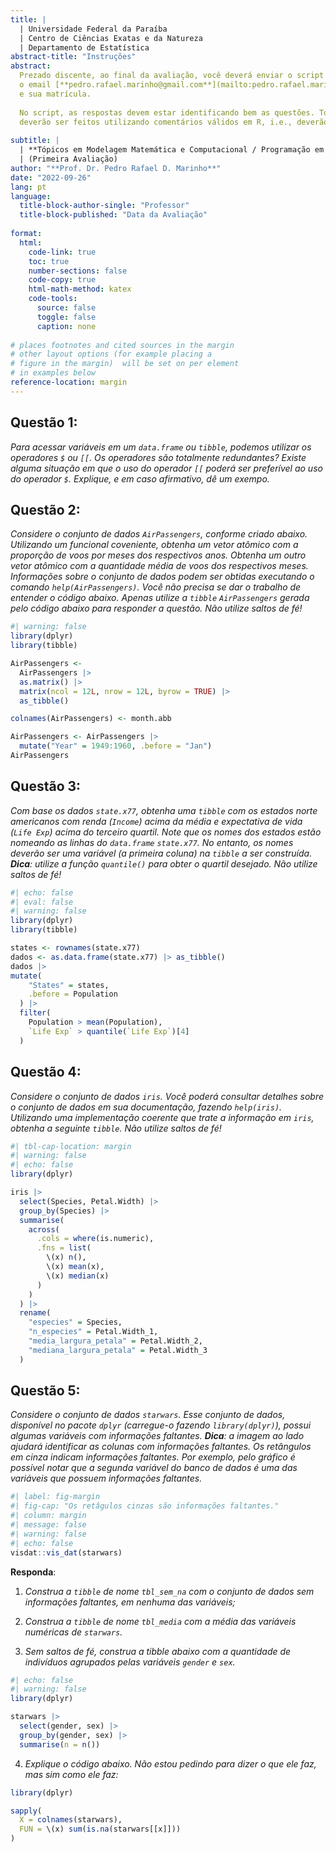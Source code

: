 ```yaml
---
title: |
  | Universidade Federal da Paraíba
  | Centro de Ciências Exatas e da Natureza
  | Departamento de Estatística
abstract-title: "Instruções"
abstract: 
  Prezado discente, ao final da avaliação, você deverá enviar o script R para o
  o email [**pedro.rafael.marinho@gmail.com**](mailto:pedro.rafael.mariho@gmail.com). No título do email deverá constar o seu nome
  e sua matrícula. 
  
  No script, as respostas devem estar identificando bem as questões. Todos os comentários
  deverão ser feitos utilizando comentários válidos em R, i.e., deverão utilizar `#`. 
  
subtitle: |
  | **Tópicos em Modelagem Matemática e Computacional / Programação em linguagem R**
  | (Primeira Avaliação)
author: "**Prof. Dr. Pedro Rafael D. Marinho**"
date: "2022-09-26"
lang: pt
language: 
  title-block-author-single: "Professor"
  title-block-published: "Data da Avaliação"
  
format:
  html:
    code-link: true
    toc: true
    number-sections: false
    code-copy: true
    html-math-method: katex
    code-tools:
      source: false
      toggle: false
      caption: none
    
# places footnotes and cited sources in the margin
# other layout options (for example placing a 
# figure in the margin)  will be set on per element
# in examples below
reference-location: margin
---
```


## Questão 1:

*Para acessar variáveis em um `data.frame` ou `tibble`, podemos utilizar os operadores `$` ou `[[`. Os operadores são totalmente redundantes? Existe alguma situação em que o uso do operador `[[` poderá ser preferível ao uso do operador `$`. Explique, e em caso afirmativo, dê um exempo.*

## Questão 2:

*Considere o conjunto de dados `AirPassengers`, conforme criado abaixo. Utilizando um funcional coveniente, obtenha um vetor atômico com a proporção de voos por meses dos respectivos anos. Obtenha um outro vetor atômico com a quantidade média de voos dos respectivos meses. Informações sobre o conjunto de dados podem ser obtidas executando o comando `help(AirPassengers)`. Você não precisa se dar o trabalho de entender o código abaixo. Apenas utilize a `tibble` `AirPassengers` gerada pelo código abaixo para responder a questão. Não utilize saltos de fé!*

```r
#| warning: false
library(dplyr)
library(tibble)

AirPassengers <- 
  AirPassengers |> 
  as.matrix() |> 
  matrix(ncol = 12L, nrow = 12L, byrow = TRUE) |> 
  as_tibble()

colnames(AirPassengers) <- month.abb

AirPassengers <- AirPassengers |> 
  mutate("Year" = 1949:1960, .before = "Jan")
AirPassengers
```

## Questão 3:

*Com base os dados `state.x77`, obtenha uma `tibble` com os estados norte americanos com renda (`Income`) acima da média e expectativa de vida (`Life Exp`) acima do terceiro quartil. Note que os nomes dos estados estão nomeando as linhas do `data.frame` `state.x77`. No entanto, os nomes deverão ser uma variável (a primeira coluna) na `tibble` a ser construída. **Dica**: utilize a função `quantile()` para obter o quartil desejado. Não utilize saltos de fé!*

```r
#| echo: false
#| eval: false
#| warning: false
library(dplyr)
library(tibble)

states <- rownames(state.x77)
dados <- as.data.frame(state.x77) |> as_tibble()
dados |> 
mutate(
    "States" = states,
    .before = Population
  ) |> 
  filter(
    Population > mean(Population),
    `Life Exp` > quantile(`Life Exp`)[4]
  )
```

## Questão 4:

*Considere o conjunto de dados `iris`. Você poderá consultar detalhes sobre o conjunto de dados em sua documentação, fazendo `help(iris)`. Utilizando uma implementação coerente que trate a informação em `iris`, obtenha a seguinte `tibble`. Não utilize saltos de fé!*

```r
#| tbl-cap-location: margin
#| warning: false
#| echo: false
library(dplyr)

iris |> 
  select(Species, Petal.Width) |>
  group_by(Species) |> 
  summarise(
    across(
      .cols = where(is.numeric),
      .fns = list(
        \(x) n(),
        \(x) mean(x),
        \(x) median(x)
      )
    )
  ) |> 
  rename(
    "especies" = Species,
    "n_especies" = Petal.Width_1,
    "media_largura_petala" = Petal.Width_2,
    "mediana_largura_petala" = Petal.Width_3
  )
```

## Questão 5:

*Considere o conjunto de dados `starwars`. Esse conjunto de dados, disponível no pacote `dplyr` (carregue-o fazendo `library(dplyr)`), possui algumas variáveis com informações faltantes. **Dica**: a imagem ao lado ajudará identificar as colunas com informações faltantes. Os retângulos em cinza indicam informações faltantes. Por exemplo, pelo gráfico é possível notar que a segunda variável do banco de dados é uma das variáveis que possuem informações faltantes.*

```r
#| label: fig-margin
#| fig-cap: "Os retâgulos cinzas são informações faltantes."
#| column: margin
#| message: false
#| warning: false
#| echo: false
visdat::vis_dat(starwars)
```

**Responda**:

1.  *Construa a `tibble` de nome `tbl_sem_na` com o conjunto de dados sem informações faltantes, em nenhuma das variáveis;*

2.  *Construa a `tibble` de nome `tbl_media` com a média das variáveis numéricas de `starwars`.*

3.  *Sem saltos de fé, construa a tibble abaixo com a quantidade de indivíduos agrupados pelas variáveis `gender` e `sex`.*

```r
#| echo: false
#| warning: false
library(dplyr)

starwars |> 
  select(gender, sex) |> 
  group_by(gender, sex) |> 
  summarise(n = n())
```

4.  *Explique o código abaixo. Não estou pedindo para dizer o que ele faz, mas sim como ele faz:*

```r
library(dplyr)

sapply(
  X = colnames(starwars),
  FUN = \(x) sum(is.na(starwars[[x]]))
)
```
